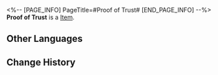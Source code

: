 <%-- [PAGE_INFO]
PageTitle=#Proof of Trust#
[END_PAGE_INFO] --%>
{{Item Infobox
|title       = Proof of Trust
|id          = 140351
|image       = Item Proof of Trust.png
|type        = 
|invCategory = Missions
|rarity      = 3
|effect      = 
|description = It is hard to explain why a trashcan places its trust in you, but its trust feels remarkably heavy.
}}
'''Proof of Trust''' is a [[Item]].

==Other Languages==
{{Other Languages
|en   = Proof of Trust
|zhs  = 信任的证明
|zht  = 信任的證明
|ja   = 信頼の証
|ko   = 믿음의 증표
|es   = Prueba de confianza
|fr   = Marque de confiance
|ru   = Доказательство доверия
|th   = หลักฐานความเชื่อใจ
|vi   = Bằng Chứng Của Sự Tín Nhiệm
|de   = Vertrauensbeweis
|id   = Bukti Kepercayaan
|pt   = Prova de Confiança
}}

==Change History==
{{Change History|2.0}}